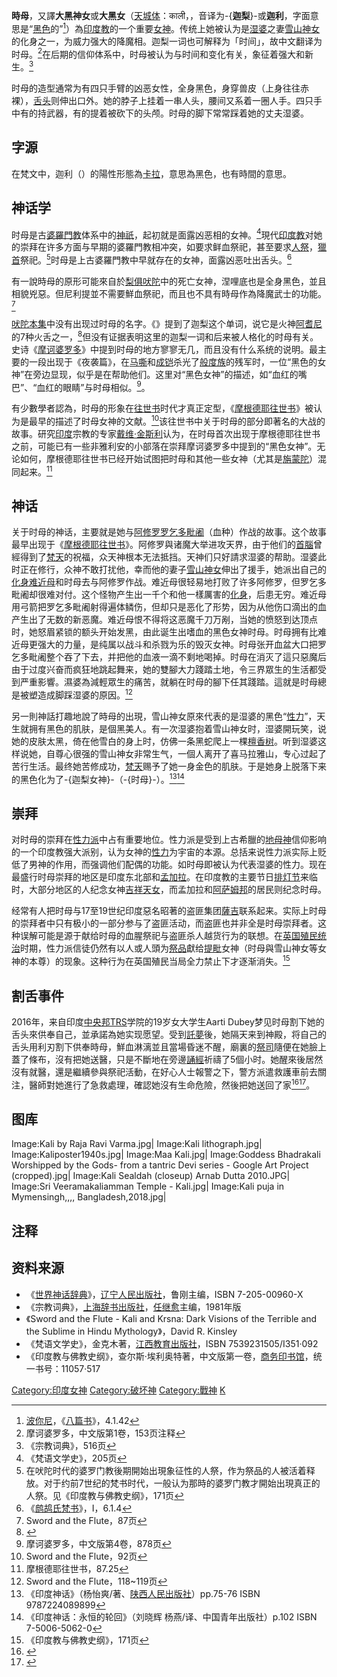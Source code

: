 {{noteTA
|T=zh-hant:迦梨; zh-tw:迦梨; zh-hans:时母; zh-cn:时母; zh-hk:時母;
|1=zh-hant:迦梨; zh-tw:迦梨; zh-hans:时母; zh-cn:时母; zh-hk:時母;
}}

{{infobox deity
| image = Kali Devi.jpg
| caption = 1770年的迦梨圖繪
| type = hindu
| Devanagari = काली
| sanskrit_transliteration = Kālī
| festivals = {{le|时母普阇|Kali_Puja}}, [[九夜节|九夜节]]
| Tamil_script =
| affiliation = [[提毗|提毗]]
| god_of = 时间、变化、创造、毁灭和力量女神<br/>十[[慧母|慧母]]
| abode = [[屍陀林|屍陀林]]、[[摩尼岛|摩尼岛]]
| mantra = Om Krīm Kalyai Namah
| weapon = 剑、弯刀、三叉戟
| consort = [[大黑天|大黑天]]
| mount = 尸体（典型：[[湿婆|湿婆]]）
}}

'''時母'''，又譯'''大黑神女'''或'''大黑女'''（[[天城体|天城体]]：काली，{{IAST|kālī}}，音译为-{'''迦梨'''}-或'''迦利'''，字面意思是“[[黑色|黑色]]的”<ref>[[波你尼|波你尼]]，《[[八篇书|八篇书]]》，4.1.42</ref>）為[[印度教|印度教]]的一个重要[[女神|女神]]。传统上她被认为是[[湿婆|湿婆]]之妻[[雪山神女|雪山神女]]的化身之一，为威力强大的降魔相。迦梨一词也可解释为「时间」，故中文翻译为时母。<ref>摩诃婆罗多，中文版第1卷，153页注释</ref>在后期的信仰体系中，时母被认为与时间和变化有关，象征着强大和新生。<ref>《宗教词典》，516页</ref>

时母的造型通常为有四只手臂的凶恶女性，全身黑色，身穿兽皮（上身往往赤裸），[[舌头|舌头]]则伸出口外。她的脖子上挂着一串人头，腰间又系着一圈人手。四只手中有的持武器，有的提着被砍下的头颅。时母的脚下常常踩着她的丈夫湿婆。

==字源==
在梵文中，迦利（{{IAST|kālī}}）的陽性形態為[[卡拉_(梵文)|卡拉]]，意思為黑色，也有時間的意思。

==神话学==
时母是古[[婆羅門教|婆羅門教]]体系中的[[神祇|神祇]]，起初就是面露凶恶相的女神。<ref>《梵语文学史》，205页</ref>現代[[印度教|印度教]]对她的崇拜在许多方面与早期的婆羅門教相冲突，如要求鲜血祭祀，甚至要求[[人祭|人祭]]，[[獵首|獵首]]祭祀。<ref>在吠陀时代的婆罗门教後期開始出現象征性的人祭，作为祭品的人被活着释放。对于约前7世纪的梵书时代，一般认为那時的婆罗门教才開始出現真正的人祭。见《印度教与佛教史纲》，171页</ref>时母是上古婆羅門教中早就存在的女神，面露凶恶吐出舌头。<ref>《[[鹧鸪氏梵书|鹧鸪氏梵书]]》，I，6.1.4</ref>

有一說時母的原形可能來自於[[梨俱吠陀|梨俱吠陀]]中的死亡女神{{le|涅哩底|Nirṛti}}，涅哩底也是全身黑色，並且相貌兇惡。但尼利提並不需要鮮血祭祀，而且也不具有時母作為降魔武士的功能。<ref>Sword and the Flute，87页</ref>

[[吠陀本集|吠陀本集]]中没有出现过时母的名字。《{{link-en|秃顶奥义书|Mundaka Upanishad}}》提到了迦梨这个单词，说它是火神[[阿耆尼|阿耆尼]]的7种火舌之一，<ref>{{Cite web |url=http://www.sacred-texts.com/hin/sbe15/sbe15017.htm |title=秃顶奥义书，I，2.4 |access-date=2010-12-05 |archive-date=2020-11-12 |archive-url=https://web.archive.org/web/20201112011941/https://www.sacred-texts.com/hin/sbe15/sbe15017.htm |dead-url=no }}</ref>但没有证据表明这里的迦梨一词和后来被人格化的时母有关。史诗《[[摩诃婆罗多|摩诃婆罗多]]》中提到时母的地方寥寥无几，而且没有什么系统的说明。最主要的一段出现于《夜袭篇》，在[[马嘶|马嘶]]和[[成铠|成铠]]杀光了[[般度族|般度族]]的残军时，一位“黑色的女神”在旁边显现，似乎是在帮助他们。这里对“黑色女神”的描述，如“血红的嘴巴”、“血红的眼睛”与时母相似。<ref>摩诃婆罗多，中文版第4卷，878页</ref>。

有少數學者認為，时母的形象在[[往世书|往世书]]时代才真正定型，《[[摩根德耶往世书|摩根德耶往世书]]》被认为是最早的描述了时母女神的文献。<ref>Sword and the Flute，92页</ref>该往世书中关于时母的部分即著名的大战{{link-en|罗乞多毗阇|Raktavija}}的故事。研究[[印度|印度]]宗教的专家[[戴维·金斯利|戴维·金斯利]]认为，在时母首次出现于摩根德耶往世书之前，可能已有一些非雅利安的小部落在崇拜摩诃婆罗多中提到的“黑色女神”。无论如何，摩根德耶往世书已经开始试图把时母和其他一些女神（尤其是[[旃蒙陀|旃蒙陀]]）混同起来。<ref>摩根德耶往世书，87.25</ref>

==神话==
关于时母的神话，主要就是她与[[阿修罗|阿修罗]][[罗乞多毗阇|罗乞多毗阇]]（血种）作战的故事。这个故事最早出现于《[[摩根德耶往世书|摩根德耶往世书]]》。阿修罗與诸魔大举进攻天界，由于他们的[[首腦|首腦]]曾經得到了[[梵天|梵天]]的祝福，众天神根本无法抵挡。天神们只好請求湿婆的帮助。湿婆此时正在修行，众神不敢打扰他，幸而他的妻子[[雪山神女|雪山神女]]伸出了援手，她派出自己的[[化身|化身]][[难近母|难近母]]和时母去与阿修罗作战。难近母很轻易地打败了许多阿修罗，但罗乞多毗阇却很难对付。这个怪物产生出一千个和他一樣厲害的[[化身|化身]]，后患无穷。难近母用弓箭把罗乞多毗阇射得遍体鳞伤，但却只是恶化了形势，因为从他伤口滴出的血产生出了无数的新恶魔。难近母恨不得将这恶魔千刀万剐，当她的愤怒到达顶点时，她怒眉紧锁的额头开始发黑，由此诞生出嗜血的黑色女神时母。时母拥有比难近母更强大的力量，是纯属以战斗和杀戮为乐的毁灭女神。时母张开血盆大口把罗乞多毗阇整个吞了下去，并把他的血液一滴不剩地喝掉。时母在消灭了這只惡魔后由于过度兴奋而疯狂地跳起舞来，她的雙腳大力踐踏土地，令三界眾生的生活都受到严重影響。濕婆為減輕眾生的痛苦，就躺在时母的腳下任其踐踏。這就是时母總是被塑造成脚踩湿婆的原因。<ref>Sword and the Flute，118~119页</ref>

另一則神話打趣地說了時母的出現，雪山神女原來代表的是湿婆的黑色“[[性力|性力]]”，天生就拥有黑色的肌肤，是個黑美人。有一次湿婆抱着雪山神女时，湿婆開玩笑，说她的皮肤太黑，倚在他雪白的身上时，仿佛一条黑蛇爬上一棵[[檀香|檀香树]]。听到湿婆这样说她，自尊心很强的雪山神女非常生气，一個人离开了喜马拉雅山，专心过起了苦行生活。最终她苦修成功，[[梵天|梵天]]赐予了她一身金色的肌肤。于是她身上脱落下来的黑色化为了-{迦梨女神}-（-{时母}-）。<ref>《印度神话》（杨怡爽/著、[[陕西人民出版社|陕西人民出版社]]）pp.75-76 ISBN 9787224089899</ref><ref>《印度神话：永恒的轮回》（刘晓辉 杨燕/译、中国青年出版社）p.102 ISBN 7-5006-5062-0</ref>

==崇拜==
对时母的崇拜在[[性力派|性力派]]中占有重要地位。性力派是受到上古希臘的[[地母神|地母神]]信仰影响的一个印度教强大派别，认为女神的[[性力|性力]]为宇宙的本源。总括来说性力派实际上贬低了男神的作用，而强调他们配偶的功能。如时母即被认为代表湿婆的性力。现在最盛行时母崇拜的地区是印度东北部和[[孟加拉|孟加拉]]。在印度教的主要节日[[排灯节|排灯节]]来临时，大部分地区的人纪念女神[[吉祥天女|吉祥天女]]，而孟加拉和[[阿萨姆邦|阿萨姆邦]]的居民则纪念时母。

经常有人把时母与17至19世纪印度惡名昭著的盗匪集团[[薩吉_(盜匪)|薩吉]]联系起来。实际上时母的崇拜者中只有极小的一部分参与了盗匪活动，而盗匪也并非全是时母崇拜者。这种误解可能是源于献给时母的血腥祭祀与盗匪杀人越货行为的联想。在[[英国|英国]][[英属印度|殖民统治]]时期，性力派信徒仍然有以人或人頭为[[人牲|祭品]]獻给[[提毗|提毗]]女神（时母與雪山神女等女神的本尊）的现象。这种行为在英国殖民当局全力禁止下才逐渐消失。<ref>《印度教与佛教史纲》，171页</ref>

== 割舌事件 ==
2016年，来自印度[[中央邦|中央邦]]TRS学院的19岁女大学生Aarti Dubey梦见时母割下她的舌头來供奉自己，並承諾為她实现愿望。受到[[託夢|託夢]]後，她隔天来到神殿，将自己的舌头用利刃割下供奉時母，鮮血淋漓並且當場昏迷不醒，廟裏的[[祭司|祭司]]隨便在她臉上蓋了條布，沒有把她送醫，只是不斷地在旁邊[[誦經|誦經]]祈禱了5個小时。她醒來後居然沒有就醫，還是繼續參與祭祀活動，在好心人士報警之下，警方派遣救護車前去關注，醫師對她進行了急救處理，確認她沒有生命危險，然後把她送回了家<ref>{{Cite web |url=http://www.hinews.cn/news/system/2016/10/10/030748832.shtml |title=女大学生梦到神明让她割舌头，自己一刀下去.... |access-date=2019-08-20 |archive-date=2019-08-20 |archive-url=https://web.archive.org/web/20190820161728/http://www.hinews.cn/news/system/2016/10/10/030748832.shtml |dead-url=no }}</ref><ref>{{Cite web |url=https://www.chinatimes.com/cn/hottopic/20160822003977-260809?chdtv |title=梦到自己割舌供奉神明 隔天她就真的这么做！ |access-date=2019-08-20 |archive-date=2021-04-22 |archive-url=https://web.archive.org/web/20210422035335/https://www.chinatimes.com/cn/hottopic/20160822003977-260809?chdtv |dead-url=no }}</ref>。

==图库==
<gallery mode="packed-hover" heights="160px">
Image:Kali by Raja Ravi Varma.jpg|
Image:Kali lithograph.jpg|
Image:Kaliposter1940s.jpg|
Image:Maa Kali.jpg|
Image:Goddess Bhadrakali Worshipped by the Gods- from a tantric Devi series - Google Art Project (cropped).jpg|
Image:Kali Sealdah (closeup) Arnab Dutta 2010.JPG|
Image:Sri Veeramakaliamman Temple - Kali.jpg|
Image:Kali puja in Mymensingh,,,, Bangladesh,2018.jpg|
</gallery>

==注释==
{{Commons category|Kali}}
{{Portal box|印度|神話|死亡}}
<references/>

==资料来源==
*《[[世界神话辞典|世界神话辞典]]》，[[辽宁人民出版社|辽宁人民出版社]]，鲁刚主编，ISBN 7-205-00960-X
*《宗教词典》，[[上海辞书出版社|上海辞书出版社]]，[[任继愈|任继愈]]主编，1981年版
*《Sword and the Flute - Kali and Krsna: Dark Visions of the Terrible and the Sublime in Hindu Mythology》，David R. Kinsley
*《梵语文学史》，金克木著，[[江西教育出版社|江西教育出版社]]，ISBN 7539231505/I351·092 
*《印度教与佛教史纲》，查尔斯·埃利奥特著，中文版第一卷，[[商务印书馆|商务印书馆]]，统一书号：11057·517

{{印度神話}}
{{Authority control}}

[[Category:印度女神|Category:印度女神]]
[[Category:破坏神|Category:破坏神]]
[[Category:戰神|Category:戰神]]
[[Category:神話傳說中的劍士|K]]